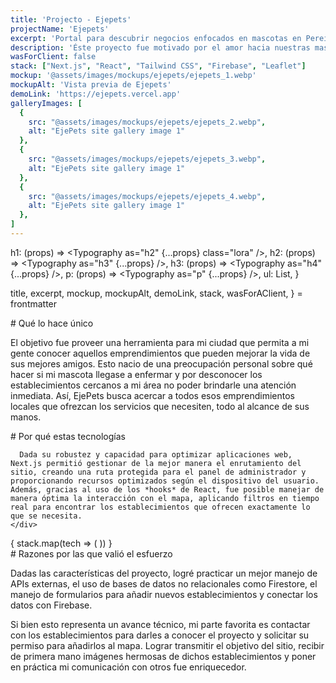 ```yaml
---
title: 'Projecto - Ejepets'
projectName: 'Ejepets'
excerpt: 'Portal para descubrir negocios enfocados en mascotas en Pereira, Colombia'
description: 'Éste proyecto fue motivado por el amor hacia nuestras mascotas, con el objetivo de proveer de una forma sencilla para alcanzar aquellos negocios que ofrecen servicios para nuestros mejores amigos, todo en un lugar.'
wasForClient: false
stack: ["Next.js", "React", "Tailwind CSS", "Firebase", "Leaflet"]
mockup: '@assets/images/mockups/ejepets/ejepets_1.webp'
mockupAlt: 'Vista previa de Ejepets'
demoLink: 'https://ejepets.vercel.app'
galleryImages: [
  {
    src: "@assets/images/mockups/ejepets/ejepets_2.webp",
    alt: "EjePets site gallery image 1"
  },
  {
    src: "@assets/images/mockups/ejepets/ejepets_3.webp",
    alt: "EjePets site gallery image 1"
  },
  {
    src: "@assets/images/mockups/ejepets/ejepets_4.webp",
    alt: "EjePets site gallery image 1"
  },
]
---
```



  h1: (props) => <Typography as="h2" {...props} class="lora" />,
  h2: (props) => <Typography as="h3" {...props} />,
  h3: (props) => <Typography as="h4" {...props} />,
  p: (props) => <Typography as="p" {...props} />,
  ul: List,
}

  title,
  excerpt,
  mockup,
  mockupAlt,
  demoLink,
  stack,
  wasForAClient,
} = frontmatter

<Row paddedRight>
  # Qué lo hace único

  El objetivo fue proveer una herramienta para mi ciudad que permita a mi gente conocer aquellos emprendimientos que pueden mejorar la vida de sus mejores amigos. Esto nacio de una preocupación personal sobre qué hacer si mi mascota llegase a enfermar y por desconocer los establecimientos cercanos a mi área no poder brindarle una atención inmediata. Así, EjePets busca acercar a todos esos emprendimientos locales que ofrezcan los servicios que necesiten, todo al alcance de sus manos.
</Row>

<Row evenColumns inverted>
  <div>
    <div>
      # Por qué estas tecnologías

      Dada su robustez y capacidad para optimizar aplicaciones web, Next.js permitió gestionar de la mejor manera el enrutamiento del sitio, creando una ruta protegida para el panel de administrador y proporcionando recursos optimizados según el dispositivo del usuario. Además, gracias al uso de los *hooks* de React, fue posible manejar de manera óptima la interacción con el mapa, aplicando filtros en tiempo real para encontrar los establecimientos que ofrecen exactamente lo que se necesita.
    </div>
  </div>
  <div>
    {
      stack.map(tech => (
        <TechCard tech={tech} />
      ))
    }
  </div>
</Row>

<Row paddedRight>
  # Razones por las que valió el esfuerzo

  Dadas las características del proyecto, logré practicar un mejor manejo de APIs externas, el uso de bases de datos no relacionales como Firestore, el manejo de formularios para añadir nuevos establecimientos y conectar los datos con Firebase.

  Si bien esto representa un avance técnico, mi parte favorita es contactar con los establecimientos para darles a conocer el proyecto y solicitar su permiso para añadirlos al mapa. Lograr transmitir el objetivo del sitio, recibir de primera mano imágenes hermosas de dichos establecimientos y poner en práctica mi comunicación con otros fue enriquecedor.
</Row>
